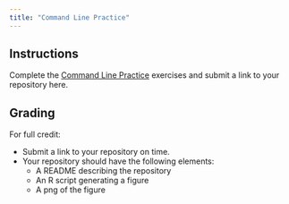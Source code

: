 ```yaml
---
title: "Command Line Practice"
---
```


<!--
# insert into Blackboard assignment with:
<iframe width="450" height="500" src="https://bifx552-24.github.io/CourseInfo/standalone/hw/L08Command-line-practice.html" title="Command Line Practice Lab"></iframe>

Due Date: Oct 22 @ end of day
Points: 10
Display after: Oct 22 @ 5 PM
-->

## Instructions

Complete the [Command Line Practice](https://bifx552-24.github.io/CourseInfo/labs/08Command-line-practice.html) exercises and submit a link to your repository here.

## Grading

For full credit:

* Submit a link to your repository on time.
* Your repository should have the following elements:
  * A README describing the repository
  * An R script generating a figure
  * A png of the figure
